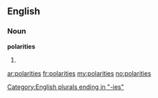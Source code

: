 ==English==

===Noun===
'''polarities'''

# {{plural of|polarity}}

[[Category:English plurals ending in "-ies"]]

[[ar:polarities]]
[[fr:polarities]]
[[my:polarities]]
[[no:polarities]]